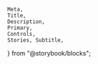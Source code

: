     Meta,
    Title,
    Description,
    Primary,
    Controls,
    Stories, Subtitle,
} from "@storybook/blocks";

<Meta isTemplate />

<Title />
<Subtitle />

<Description />

## Default Implementation

<Primary />

## Inputs

The component accepts the following inputs (props):

<Controls />

---

## Variations

Listed below are variations of the component.

<Stories />
